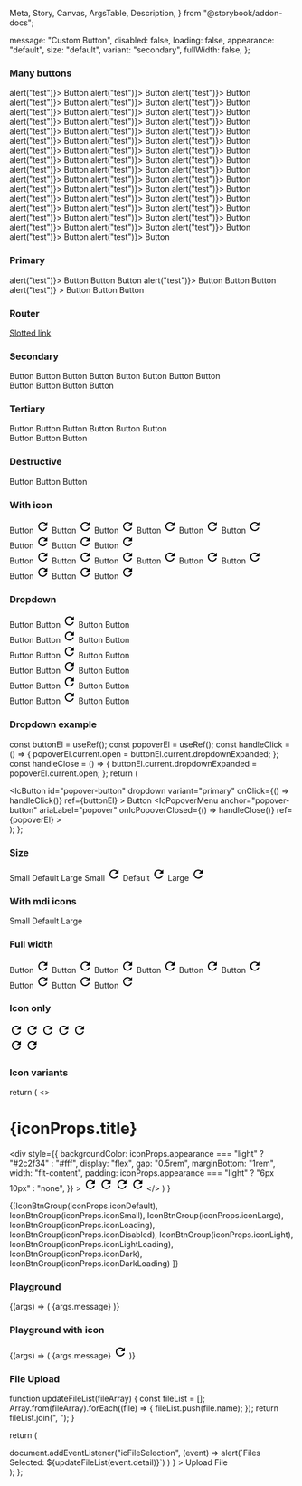  Meta,
  Story,
  Canvas,
  ArgsTable,
  Description,
} from "@storybook/addon-docs";

<Meta title="Button" component={IcButton} />

<Description markdown={readme} />

  message: "Custom Button",
  disabled: false,
  loading: false,
  appearance: "default",
  size: "default",
  variant: "secondary",
  fullWidth: false,
};

### Many buttons

<Canvas>
  <Story name="Many buttons">
    <IcButton variant="primary" id="mybuttonid" onClick={() => alert("test")}>
      Button
    </IcButton>
    <IcButton variant="primary" id="mybuttonid" onClick={() => alert("test")}>
      Button
    </IcButton>
    <IcButton variant="primary" id="mybuttonid" onClick={() => alert("test")}>
      Button
    </IcButton>
    <IcButton variant="primary" id="mybuttonid" onClick={() => alert("test")}>
      Button
    </IcButton>
    <IcButton variant="primary" id="mybuttonid" onClick={() => alert("test")}>
      Button
    </IcButton>
    <IcButton variant="primary" id="mybuttonid" onClick={() => alert("test")}>
      Button
    </IcButton>
    <IcButton variant="primary" id="mybuttonid" onClick={() => alert("test")}>
      Button
    </IcButton>
    <IcButton variant="primary" id="mybuttonid" onClick={() => alert("test")}>
      Button
    </IcButton>
    <IcButton variant="primary" id="mybuttonid" onClick={() => alert("test")}>
      Button
    </IcButton>
    <IcButton variant="primary" id="mybuttonid" onClick={() => alert("test")}>
      Button
    </IcButton>
    <IcButton variant="primary" id="mybuttonid" onClick={() => alert("test")}>
      Button
    </IcButton>
    <IcButton variant="primary" id="mybuttonid" onClick={() => alert("test")}>
      Button
    </IcButton>
    <IcButton variant="primary" id="mybuttonid" onClick={() => alert("test")}>
      Button
    </IcButton>
    <IcButton variant="primary" id="mybuttonid" onClick={() => alert("test")}>
      Button
    </IcButton>
    <IcButton variant="primary" id="mybuttonid" onClick={() => alert("test")}>
      Button
    </IcButton>
    <IcButton variant="primary" id="mybuttonid" onClick={() => alert("test")}>
      Button
    </IcButton>
    <IcButton variant="primary" id="mybuttonid" onClick={() => alert("test")}>
      Button
    </IcButton>
    <IcButton variant="primary" id="mybuttonid" onClick={() => alert("test")}>
      Button
    </IcButton>
    <IcButton variant="primary" id="mybuttonid" onClick={() => alert("test")}>
      Button
    </IcButton>
    <IcButton variant="primary" id="mybuttonid" onClick={() => alert("test")}>
      Button
    </IcButton>
    <IcButton variant="primary" id="mybuttonid" onClick={() => alert("test")}>
      Button
    </IcButton>
    <IcButton variant="primary" id="mybuttonid" onClick={() => alert("test")}>
      Button
    </IcButton>
    <IcButton variant="primary" id="mybuttonid" onClick={() => alert("test")}>
      Button
    </IcButton>
    <IcButton variant="primary" id="mybuttonid" onClick={() => alert("test")}>
      Button
    </IcButton>
    <IcButton variant="primary" id="mybuttonid" onClick={() => alert("test")}>
      Button
    </IcButton>
    <IcButton variant="primary" id="mybuttonid" onClick={() => alert("test")}>
      Button
    </IcButton>
    <IcButton variant="primary" id="mybuttonid" onClick={() => alert("test")}>
      Button
    </IcButton>
    <IcButton variant="primary" id="mybuttonid" onClick={() => alert("test")}>
      Button
    </IcButton>
    <IcButton variant="primary" id="mybuttonid" onClick={() => alert("test")}>
      Button
    </IcButton>
    <IcButton variant="primary" id="mybuttonid" onClick={() => alert("test")}>
      Button
    </IcButton>
    <IcButton variant="primary" id="mybuttonid" onClick={() => alert("test")}>
      Button
    </IcButton>
    <IcButton variant="primary" id="mybuttonid" onClick={() => alert("test")}>
      Button
    </IcButton>
    <IcButton variant="primary" id="mybuttonid" onClick={() => alert("test")}>
      Button
    </IcButton>
    <IcButton variant="primary" id="mybuttonid" onClick={() => alert("test")}>
      Button
    </IcButton>
    <IcButton variant="primary" id="mybuttonid" onClick={() => alert("test")}>
      Button
    </IcButton>
    <IcButton variant="primary" id="mybuttonid" onClick={() => alert("test")}>
      Button
    </IcButton>
    <IcButton variant="primary" id="mybuttonid" onClick={() => alert("test")}>
      Button
    </IcButton>
    <IcButton variant="primary" id="mybuttonid" onClick={() => alert("test")}>
      Button
    </IcButton>
    <IcButton variant="primary" id="mybuttonid" onClick={() => alert("test")}>
      Button
    </IcButton>
    <IcButton variant="primary" id="mybuttonid" onClick={() => alert("test")}>
      Button
    </IcButton>
    <IcButton variant="primary" id="mybuttonid" onClick={() => alert("test")}>
      Button
    </IcButton>
    <IcButton variant="primary" id="mybuttonid" onClick={() => alert("test")}>
      Button
    </IcButton>
    <IcButton variant="primary" id="mybuttonid" onClick={() => alert("test")}>
      Button
    </IcButton>
    <IcButton variant="primary" id="mybuttonid" onClick={() => alert("test")}>
      Button
    </IcButton>
    <IcButton variant="primary" id="mybuttonid" onClick={() => alert("test")}>
      Button
    </IcButton>
    <IcButton variant="primary" id="mybuttonid" onClick={() => alert("test")}>
      Button
    </IcButton>
    <IcButton variant="primary" id="mybuttonid" onClick={() => alert("test")}>
      Button
    </IcButton>
  </Story>
</Canvas> 

### Primary

<Canvas>
  <Story name="Primary">
    <IcButton variant="primary" id="mybuttonid" onClick={() => alert("test")}>
      Button
    </IcButton>
    <IcButton variant="primary" disabled>
      Button
    </IcButton>
    <IcButton variant="primary" loading>
      Button
    </IcButton>
    <IcButton variant="primary" appearance="dark" onClick={() => alert("test")}>
      Button
    </IcButton>
    <IcButton variant="primary" disabled appearance="dark">
      Button
    </IcButton>
    <IcButton variant="primary" loading appearance="dark">
      Button
    </IcButton>
    <div
      style={{
        backgroundColor: "#2c2f34",
        display: "inline-block",
        padding: "6px 10px",
      }}
    >
      <IcButton
        variant="primary"
        appearance="light"
        onClick={() => alert("test")}
      >
        Button
      </IcButton>
      <IcButton variant="primary" disabled appearance="light">
        Button
      </IcButton>
      <IcButton variant="primary" loading appearance="light">
        Button
      </IcButton>
    </div>
  </Story>
</Canvas>

### Router

<Canvas>
  <Story name="Router">
    <IcButton>
      <a slot="router-item" href="/">
        Slotted link
      </a>
    </IcButton>
  </Story>
</Canvas>

### Secondary

<Canvas>
  <Story name="Secondary">
    <IcButton variant="secondary">Button</IcButton>
    <IcButton variant="secondary" disabled>
      Button
    </IcButton>
    <IcButton variant="secondary" loading>
      Button
    </IcButton>
    <IcButton variant="secondary" transparentBackground="false">
      Button
    </IcButton>
    <IcButton variant="secondary" appearance="dark">
      Button
    </IcButton>
    <IcButton variant="secondary" disabled appearance="dark">
      Button
    </IcButton>
    <IcButton variant="secondary" loading appearance="dark">
      Button
    </IcButton>
    <IcButton
      variant="secondary"
      transparentBackground="false"
      appearance="dark"
    >
      Button
    </IcButton>
    <div
      style={{
        backgroundColor: "#2c2f34",
        display: "inline-block",
        padding: "6px 10px",
      }}
    >
      <IcButton variant="secondary" appearance="light">
        Button
      </IcButton>
      <IcButton variant="secondary" disabled appearance="light">
        Button
      </IcButton>
      <IcButton variant="secondary" loading appearance="light">
        Button
      </IcButton>
      <IcButton variant="secondary" transparentBackground="false">
        Button
      </IcButton>
    </div>
  </Story>
</Canvas>

### Tertiary

<Canvas>
  <Story name="Tertiary">
    <IcButton variant="tertiary">Button</IcButton>
    <IcButton variant="tertiary" disabled>
      Button
    </IcButton>
    <IcButton variant="tertiary" loading>
      Button
    </IcButton>
    <IcButton variant="tertiary" appearance="dark">
      Button
    </IcButton>
    <IcButton variant="tertiary" disabled appearance="dark">
      Button
    </IcButton>
    <IcButton variant="tertiary" loading appearance="dark">
      Button
    </IcButton>
    <div
      style={{
        backgroundColor: "#2c2f34",
        display: "inline-block",
        padding: "6px 10px",
      }}
    >
      <IcButton variant="tertiary" appearance="light">
        Button
      </IcButton>
      <IcButton variant="tertiary" disabled appearance="light">
        Button
      </IcButton>
      <IcButton variant="tertiary" loading appearance="light">
        Button
      </IcButton>
    </div>
  </Story>
</Canvas>

### Destructive

<Canvas>
  <Story name="Destructive">
    <IcButton variant="destructive">Button</IcButton>
    <IcButton variant="destructive" disabled>
      Button
    </IcButton>
    <IcButton variant="destructive" loading>
      Button
    </IcButton>
  </Story>
</Canvas>

### With icon

<Canvas>
  <Story name="With icon">
    <div>
      <IcButton variant="primary">
        Button
        <svg
          slot="left-icon"
          xmlns="http://www.w3.org/2000/svg"
          height="24px"
          viewBox="0 0 24 24"
          width="24px"
          fill="#000000"
        >
          <path d="M0 0h24v24H0V0z" fill="none" />
          <path d="M17.65 6.35C16.2 4.9 14.21 4 12 4c-4.42 0-7.99 3.58-7.99 8s3.57 8 7.99 8c3.73 0 6.84-2.55 7.73-6h-2.08c-.82 2.33-3.04 4-5.65 4-3.31 0-6-2.69-6-6s2.69-6 6-6c1.66 0 3.14.69 4.22 1.78L13 11h7V4l-2.35 2.35z" />
        </svg>
      </IcButton>
      <IcButton variant="secondary">
        Button
        <svg
          slot="left-icon"
          xmlns="http://www.w3.org/2000/svg"
          height="24px"
          viewBox="0 0 24 24"
          width="24px"
          fill="#000000"
        >
          <path d="M0 0h24v24H0V0z" fill="none" />
          <path d="M17.65 6.35C16.2 4.9 14.21 4 12 4c-4.42 0-7.99 3.58-7.99 8s3.57 8 7.99 8c3.73 0 6.84-2.55 7.73-6h-2.08c-.82 2.33-3.04 4-5.65 4-3.31 0-6-2.69-6-6s2.69-6 6-6c1.66 0 3.14.69 4.22 1.78L13 11h7V4l-2.35 2.35z" />
        </svg>
      </IcButton>
      <IcButton variant="tertiary">
        Button
        <svg
          slot="left-icon"
          xmlns="http://www.w3.org/2000/svg"
          height="24px"
          viewBox="0 0 24 24"
          width="24px"
          fill="#000000"
        >
          <path d="M0 0h24v24H0V0z" fill="none" />
          <path d="M17.65 6.35C16.2 4.9 14.21 4 12 4c-4.42 0-7.99 3.58-7.99 8s3.57 8 7.99 8c3.73 0 6.84-2.55 7.73-6h-2.08c-.82 2.33-3.04 4-5.65 4-3.31 0-6-2.69-6-6s2.69-6 6-6c1.66 0 3.14.69 4.22 1.78L13 11h7V4l-2.35 2.35z" />
        </svg>
      </IcButton>
      <IcButton appearance="dark">
        Button
        <svg
          slot="left-icon"
          xmlns="http://www.w3.org/2000/svg"
          height="24px"
          viewBox="0 0 24 24"
          width="24px"
          fill="#000000"
        >
          <path d="M0 0h24v24H0V0z" fill="none" />
          <path d="M17.65 6.35C16.2 4.9 14.21 4 12 4c-4.42 0-7.99 3.58-7.99 8s3.57 8 7.99 8c3.73 0 6.84-2.55 7.73-6h-2.08c-.82 2.33-3.04 4-5.65 4-3.31 0-6-2.69-6-6s2.69-6 6-6c1.66 0 3.14.69 4.22 1.78L13 11h7V4l-2.35 2.35z" />
        </svg>
      </IcButton>
      <IcButton variant="destructive">
        Button
        <svg
          slot="left-icon"
          xmlns="http://www.w3.org/2000/svg"
          height="24px"
          viewBox="0 0 24 24"
          width="24px"
          fill="#000000"
        >
          <path d="M0 0h24v24H0V0z" fill="none" />
          <path d="M17.65 6.35C16.2 4.9 14.21 4 12 4c-4.42 0-7.99 3.58-7.99 8s3.57 8 7.99 8c3.73 0 6.84-2.55 7.73-6h-2.08c-.82 2.33-3.04 4-5.65 4-3.31 0-6-2.69-6-6s2.69-6 6-6c1.66 0 3.14.69 4.22 1.78L13 11h7V4l-2.35 2.35z" />
        </svg>
      </IcButton>
      <IcButton variant="destructive" disabled>
        Button
        <svg
          slot="left-icon"
          xmlns="http://www.w3.org/2000/svg"
          height="24px"
          viewBox="0 0 24 24"
          width="24px"
          fill="#000000"
        >
          <path d="M0 0h24v24H0V0z" fill="none" />
          <path d="M17.65 6.35C16.2 4.9 14.21 4 12 4c-4.42 0-7.99 3.58-7.99 8s3.57 8 7.99 8c3.73 0 6.84-2.55 7.73-6h-2.08c-.82 2.33-3.04 4-5.65 4-3.31 0-6-2.69-6-6s2.69-6 6-6c1.66 0 3.14.69 4.22 1.78L13 11h7V4l-2.35 2.35z" />
        </svg>
      </IcButton>
      <div
        style={{
          backgroundColor: "#2c2f34",
          display: "inline-block",
          padding: "6px 10px",
        }}
      >
        <IcButton variant="primary" appearance="light">
          Button
          <svg
            slot="left-icon"
            xmlns="http://www.w3.org/2000/svg"
            height="24px"
            viewBox="0 0 24 24"
            width="24px"
            fill="#000000"
          >
            <path d="M0 0h24v24H0V0z" fill="none" />
            <path d="M17.65 6.35C16.2 4.9 14.21 4 12 4c-4.42 0-7.99 3.58-7.99 8s3.57 8 7.99 8c3.73 0 6.84-2.55 7.73-6h-2.08c-.82 2.33-3.04 4-5.65 4-3.31 0-6-2.69-6-6s2.69-6 6-6c1.66 0 3.14.69 4.22 1.78L13 11h7V4l-2.35 2.35z" />
          </svg>
        </IcButton>
        <IcButton variant="secondary" appearance="light">
          Button
          <svg
            slot="left-icon"
            xmlns="http://www.w3.org/2000/svg"
            height="24px"
            viewBox="0 0 24 24"
            width="24px"
            fill="#000000"
          >
            <path d="M0 0h24v24H0V0z" fill="none" />
            <path d="M17.65 6.35C16.2 4.9 14.21 4 12 4c-4.42 0-7.99 3.58-7.99 8s3.57 8 7.99 8c3.73 0 6.84-2.55 7.73-6h-2.08c-.82 2.33-3.04 4-5.65 4-3.31 0-6-2.69-6-6s2.69-6 6-6c1.66 0 3.14.69 4.22 1.78L13 11h7V4l-2.35 2.35z" />
          </svg>
        </IcButton>
        <IcButton variant="tertiary" appearance="light">
          Button
          <svg
            slot="left-icon"
            xmlns="http://www.w3.org/2000/svg"
            height="24px"
            viewBox="0 0 24 24"
            width="24px"
            fill="#000000"
          >
            <path d="M0 0h24v24H0V0z" fill="none" />
            <path d="M17.65 6.35C16.2 4.9 14.21 4 12 4c-4.42 0-7.99 3.58-7.99 8s3.57 8 7.99 8c3.73 0 6.84-2.55 7.73-6h-2.08c-.82 2.33-3.04 4-5.65 4-3.31 0-6-2.69-6-6s2.69-6 6-6c1.66 0 3.14.69 4.22 1.78L13 11h7V4l-2.35 2.35z" />
          </svg>
        </IcButton>
      </div>
    </div>
    <div>
      <IcButton variant="primary">
        Button
        <svg
          slot="right-icon"
          xmlns="http://www.w3.org/2000/svg"
          height="24px"
          viewBox="0 0 24 24"
          width="24px"
          fill="#000000"
        >
          <path d="M0 0h24v24H0V0z" fill="none" />
          <path d="M17.65 6.35C16.2 4.9 14.21 4 12 4c-4.42 0-7.99 3.58-7.99 8s3.57 8 7.99 8c3.73 0 6.84-2.55 7.73-6h-2.08c-.82 2.33-3.04 4-5.65 4-3.31 0-6-2.69-6-6s2.69-6 6-6c1.66 0 3.14.69 4.22 1.78L13 11h7V4l-2.35 2.35z" />
        </svg>
      </IcButton>
      <IcButton variant="secondary">
        Button
        <svg
          slot="right-icon"
          xmlns="http://www.w3.org/2000/svg"
          height="24px"
          viewBox="0 0 24 24"
          width="24px"
          fill="#000000"
        >
          <path d="M0 0h24v24H0V0z" fill="none" />
          <path d="M17.65 6.35C16.2 4.9 14.21 4 12 4c-4.42 0-7.99 3.58-7.99 8s3.57 8 7.99 8c3.73 0 6.84-2.55 7.73-6h-2.08c-.82 2.33-3.04 4-5.65 4-3.31 0-6-2.69-6-6s2.69-6 6-6c1.66 0 3.14.69 4.22 1.78L13 11h7V4l-2.35 2.35z" />
        </svg>
      </IcButton>
      <IcButton variant="tertiary">
        Button
        <svg
          slot="right-icon"
          xmlns="http://www.w3.org/2000/svg"
          height="24px"
          viewBox="0 0 24 24"
          width="24px"
          fill="#000000"
        >
          <path d="M0 0h24v24H0V0z" fill="none" />
          <path d="M17.65 6.35C16.2 4.9 14.21 4 12 4c-4.42 0-7.99 3.58-7.99 8s3.57 8 7.99 8c3.73 0 6.84-2.55 7.73-6h-2.08c-.82 2.33-3.04 4-5.65 4-3.31 0-6-2.69-6-6s2.69-6 6-6c1.66 0 3.14.69 4.22 1.78L13 11h7V4l-2.35 2.35z" />
        </svg>
      </IcButton>
      <IcButton appearance="dark">
        Button
        <svg
          slot="right-icon"
          xmlns="http://www.w3.org/2000/svg"
          height="24px"
          viewBox="0 0 24 24"
          width="24px"
          fill="#000000"
        >
          <path d="M0 0h24v24H0V0z" fill="none" />
          <path d="M17.65 6.35C16.2 4.9 14.21 4 12 4c-4.42 0-7.99 3.58-7.99 8s3.57 8 7.99 8c3.73 0 6.84-2.55 7.73-6h-2.08c-.82 2.33-3.04 4-5.65 4-3.31 0-6-2.69-6-6s2.69-6 6-6c1.66 0 3.14.69 4.22 1.78L13 11h7V4l-2.35 2.35z" />
        </svg>
      </IcButton>
      <IcButton variant="destructive">
        Button
        <svg
          slot="right-icon"
          xmlns="http://www.w3.org/2000/svg"
          height="24px"
          viewBox="0 0 24 24"
          width="24px"
          fill="#000000"
        >
          <path d="M0 0h24v24H0V0z" fill="none" />
          <path d="M17.65 6.35C16.2 4.9 14.21 4 12 4c-4.42 0-7.99 3.58-7.99 8s3.57 8 7.99 8c3.73 0 6.84-2.55 7.73-6h-2.08c-.82 2.33-3.04 4-5.65 4-3.31 0-6-2.69-6-6s2.69-6 6-6c1.66 0 3.14.69 4.22 1.78L13 11h7V4l-2.35 2.35z" />
        </svg>
      </IcButton>
      <IcButton variant="destructive" disabled>
        Button
        <svg
          slot="right-icon"
          xmlns="http://www.w3.org/2000/svg"
          height="24px"
          viewBox="0 0 24 24"
          width="24px"
          fill="#000000"
        >
          <path d="M0 0h24v24H0V0z" fill="none" />
          <path d="M17.65 6.35C16.2 4.9 14.21 4 12 4c-4.42 0-7.99 3.58-7.99 8s3.57 8 7.99 8c3.73 0 6.84-2.55 7.73-6h-2.08c-.82 2.33-3.04 4-5.65 4-3.31 0-6-2.69-6-6s2.69-6 6-6c1.66 0 3.14.69 4.22 1.78L13 11h7V4l-2.35 2.35z" />
        </svg>
      </IcButton>
      <div
        style={{
          backgroundColor: "#2c2f34",
          display: "inline-block",
          padding: "6px 10px",
        }}
      >
        <IcButton variant="primary" appearance="light">
          Button
          <svg
            slot="right-icon"
            xmlns="http://www.w3.org/2000/svg"
            height="24px"
            viewBox="0 0 24 24"
            width="24px"
            fill="#000000"
          >
            <path d="M0 0h24v24H0V0z" fill="none" />
            <path d="M17.65 6.35C16.2 4.9 14.21 4 12 4c-4.42 0-7.99 3.58-7.99 8s3.57 8 7.99 8c3.73 0 6.84-2.55 7.73-6h-2.08c-.82 2.33-3.04 4-5.65 4-3.31 0-6-2.69-6-6s2.69-6 6-6c1.66 0 3.14.69 4.22 1.78L13 11h7V4l-2.35 2.35z" />
          </svg>
        </IcButton>
        <IcButton variant="secondary" appearance="light">
          Button
          <svg
            slot="right-icon"
            xmlns="http://www.w3.org/2000/svg"
            height="24px"
            viewBox="0 0 24 24"
            width="24px"
            fill="#000000"
          >
            <path d="M0 0h24v24H0V0z" fill="none" />
            <path d="M17.65 6.35C16.2 4.9 14.21 4 12 4c-4.42 0-7.99 3.58-7.99 8s3.57 8 7.99 8c3.73 0 6.84-2.55 7.73-6h-2.08c-.82 2.33-3.04 4-5.65 4-3.31 0-6-2.69-6-6s2.69-6 6-6c1.66 0 3.14.69 4.22 1.78L13 11h7V4l-2.35 2.35z" />
          </svg>
        </IcButton>
        <IcButton variant="tertiary" appearance="light">
          Button
          <svg
            slot="right-icon"
            xmlns="http://www.w3.org/2000/svg"
            height="24px"
            viewBox="0 0 24 24"
            width="24px"
            fill="#000000"
          >
            <path d="M0 0h24v24H0V0z" fill="none" />
            <path d="M17.65 6.35C16.2 4.9 14.21 4 12 4c-4.42 0-7.99 3.58-7.99 8s3.57 8 7.99 8c3.73 0 6.84-2.55 7.73-6h-2.08c-.82 2.33-3.04 4-5.65 4-3.31 0-6-2.69-6-6s2.69-6 6-6c1.66 0 3.14.69 4.22 1.78L13 11h7V4l-2.35 2.35z" />
          </svg>
        </IcButton>
      </div>
    </div>
  </Story>
</Canvas>

### Dropdown

<Canvas>
  <Story name="Dropdown">
    <div>
      <div style={{ padding: "6px" }}>
        <IcButton dropdown="true" variant="primary">
          Button
        </IcButton>
        <IcButton dropdown="true" variant="primary">
          Button
          <svg
            slot="left-icon"
            xmlns="http://www.w3.org/2000/svg"
            height="24px"
            viewBox="0 0 24 24"
            width="24px"
            fill="#000000"
          >
            <path d="M0 0h24v24H0V0z" fill="none" />
            <path d="M17.65 6.35C16.2 4.9 14.21 4 12 4c-4.42 0-7.99 3.58-7.99 8s3.57 8 7.99 8c3.73 0 6.84-2.55 7.73-6h-2.08c-.82 2.33-3.04 4-5.65 4-3.31 0-6-2.69-6-6s2.69-6 6-6c1.66 0 3.14.69 4.22 1.78L13 11h7V4l-2.35 2.35z" />
          </svg>
        </IcButton>
        <IcButton dropdown="true" variant="secondary">
          Button
        </IcButton>
        <IcButton dropdown="true" variant="tertiary">
          Button
        </IcButton>
      </div>
      <div style={{ padding: "6px" }}>
        <IcButton dropdown="true" disabled="true" variant="primary">
          Button
        </IcButton>
        <IcButton dropdown="true" disabled="true" variant="primary">
          Button
          <svg
            slot="left-icon"
            xmlns="http://www.w3.org/2000/svg"
            height="24px"
            viewBox="0 0 24 24"
            width="24px"
            fill="#000000"
          >
            <path d="M0 0h24v24H0V0z" fill="none" />
            <path d="M17.65 6.35C16.2 4.9 14.21 4 12 4c-4.42 0-7.99 3.58-7.99 8s3.57 8 7.99 8c3.73 0 6.84-2.55 7.73-6h-2.08c-.82 2.33-3.04 4-5.65 4-3.31 0-6-2.69-6-6s2.69-6 6-6c1.66 0 3.14.69 4.22 1.78L13 11h7V4l-2.35 2.35z" />
          </svg>
        </IcButton>
        <IcButton dropdown="true" disabled="true" variant="secondary">
          Button
        </IcButton>
        <IcButton dropdown="true" disabled="true" variant="tertiary">
          Button
        </IcButton>
      </div>
      <div style={{ padding: "6px" }}>
        <IcButton dropdown="true" variant="primary" appearance="dark">
          Button
        </IcButton>
        <IcButton dropdown="true" appearance="dark" variant="primary">
          Button
          <svg
            slot="left-icon"
            xmlns="http://www.w3.org/2000/svg"
            height="24px"
            viewBox="0 0 24 24"
            width="24px"
            fill="#000000"
          >
            <path d="M0 0h24v24H0V0z" fill="none" />
            <path d="M17.65 6.35C16.2 4.9 14.21 4 12 4c-4.42 0-7.99 3.58-7.99 8s3.57 8 7.99 8c3.73 0 6.84-2.55 7.73-6h-2.08c-.82 2.33-3.04 4-5.65 4-3.31 0-6-2.69-6-6s2.69-6 6-6c1.66 0 3.14.69 4.22 1.78L13 11h7V4l-2.35 2.35z" />
          </svg>
        </IcButton>
        <IcButton dropdown="true" variant="secondary" appearance="dark">
          Button
        </IcButton>
        <IcButton dropdown="true" variant="tertiary" appearance="dark">
          Button
        </IcButton>
      </div>
      <div
        style={{
          backgroundColor: "#2c2f34",
          padding: "6px 10px",
          width: "fit-content",
        }}
      >
        <IcButton dropdown="true" variant="primary" appearance="light">
          Button
        </IcButton>
        <IcButton dropdown="true" appearance="light" variant="primary">
          Button
          <svg
            slot="left-icon"
            xmlns="http://www.w3.org/2000/svg"
            height="24px"
            viewBox="0 0 24 24"
            width="24px"
            fill="#000000"
          >
            <path d="M0 0h24v24H0V0z" fill="none" />
            <path d="M17.65 6.35C16.2 4.9 14.21 4 12 4c-4.42 0-7.99 3.58-7.99 8s3.57 8 7.99 8c3.73 0 6.84-2.55 7.73-6h-2.08c-.82 2.33-3.04 4-5.65 4-3.31 0-6-2.69-6-6s2.69-6 6-6c1.66 0 3.14.69 4.22 1.78L13 11h7V4l-2.35 2.35z" />
          </svg>
        </IcButton>
        <IcButton dropdown="true" variant="secondary" appearance="light">
          Button
        </IcButton>
        <IcButton
          dropdown="true"
          variant="tertiary"
          appearance="light"
          id="mybuttonid"
          onclick="alert('test')"
        >
          Button
        </IcButton>
      </div>
      <div style={{ padding: "6px" }}>
        <IcButton dropdown="true" variant="primary" size="small">
          Button
        </IcButton>
        <IcButton dropdown="true" size="small" variant="primary">
          Button
          <svg
            slot="left-icon"
            xmlns="http://www.w3.org/2000/svg"
            height="24px"
            viewBox="0 0 24 24"
            width="24px"
            fill="#000000"
          >
            <path d="M0 0h24v24H0V0z" fill="none" />
            <path d="M17.65 6.35C16.2 4.9 14.21 4 12 4c-4.42 0-7.99 3.58-7.99 8s3.57 8 7.99 8c3.73 0 6.84-2.55 7.73-6h-2.08c-.82 2.33-3.04 4-5.65 4-3.31 0-6-2.69-6-6s2.69-6 6-6c1.66 0 3.14.69 4.22 1.78L13 11h7V4l-2.35 2.35z" />
          </svg>
        </IcButton>
        <IcButton dropdown="true" variant="secondary" size="small">
          Button
        </IcButton>
        <IcButton dropdown="true" variant="tertiary" size="small">
          Button
        </IcButton>
      </div>
      <div style={{ padding: "6px" }}>
        <IcButton dropdown="true" variant="primary" size="large">
          Button
        </IcButton>
        <IcButton dropdown="true" size="large" variant="primary">
          Button
          <svg
            slot="left-icon"
            xmlns="http://www.w3.org/2000/svg"
            height="24px"
            viewBox="0 0 24 24"
            width="24px"
            fill="#000000"
          >
            <path d="M0 0h24v24H0V0z" fill="none" />
            <path d="M17.65 6.35C16.2 4.9 14.21 4 12 4c-4.42 0-7.99 3.58-7.99 8s3.57 8 7.99 8c3.73 0 6.84-2.55 7.73-6h-2.08c-.82 2.33-3.04 4-5.65 4-3.31 0-6-2.69-6-6s2.69-6 6-6c1.66 0 3.14.69 4.22 1.78L13 11h7V4l-2.35 2.35z" />
          </svg>
        </IcButton>
        <IcButton dropdown="true" variant="secondary" size="large">
          Button
        </IcButton>
        <IcButton dropdown="true" variant="tertiary" size="large">
          Button
        </IcButton>
      </div>
    </div>
  </Story>
</Canvas>

### Dropdown example

  const buttonEl = useRef();
  const popoverEl = useRef();
  const handleClick = () => {
    popoverEl.current.open = buttonEl.current.dropdownExpanded;
  };
  const handleClose = () => {
    buttonEl.current.dropdownExpanded = popoverEl.current.open;
  };
  return (
    <div>
      <IcButton
        id="popover-button"
        dropdown
        variant="primary"
        onClick={() => handleClick()}
        ref={buttonEl}
      >
        Button
      </IcButton>
      <IcPopoverMenu
        anchor="popover-button"
        ariaLabel="popover"
        onIcPopoverClosed={() => handleClose()}
        ref={popoverEl}
      >
        <IcMenuItem label="Copy code"></IcMenuItem>
        <IcMenuItem label="Paste code"></IcMenuItem>
        <IcMenuItem label="Actions"></IcMenuItem>
      </IcPopoverMenu>
    </div>
  );
};

<Canvas>
  <Story name="Dropdown example">
    <PopoverDropdown />
  </Story>
</Canvas>

### Size

<Canvas>
  <Story name="Size">
    <IcButton variant="primary" size="small">
      Small
    </IcButton>
    <IcButton variant="primary">Default</IcButton>
    <IcButton variant="primary" size="large">
      Large
    </IcButton>
    <IcButton variant="primary" size="small">
      Small
      <svg
        slot="left-icon"
        xmlns="http://www.w3.org/2000/svg"
        height="24px"
        viewBox="0 0 24 24"
        width="24px"
        fill="#000000"
      >
        <path d="M0 0h24v24H0V0z" fill="none" />
        <path d="M17.65 6.35C16.2 4.9 14.21 4 12 4c-4.42 0-7.99 3.58-7.99 8s3.57 8 7.99 8c3.73 0 6.84-2.55 7.73-6h-2.08c-.82 2.33-3.04 4-5.65 4-3.31 0-6-2.69-6-6s2.69-6 6-6c1.66 0 3.14.69 4.22 1.78L13 11h7V4l-2.35 2.35z" />
      </svg>
    </IcButton>
    <IcButton variant="primary">
      Default
      <svg
        slot="left-icon"
        xmlns="http://www.w3.org/2000/svg"
        height="24px"
        viewBox="0 0 24 24"
        width="24px"
        fill="#000000"
      >
        <path d="M0 0h24v24H0V0z" fill="none" />
        <path d="M17.65 6.35C16.2 4.9 14.21 4 12 4c-4.42 0-7.99 3.58-7.99 8s3.57 8 7.99 8c3.73 0 6.84-2.55 7.73-6h-2.08c-.82 2.33-3.04 4-5.65 4-3.31 0-6-2.69-6-6s2.69-6 6-6c1.66 0 3.14.69 4.22 1.78L13 11h7V4l-2.35 2.35z" />
      </svg>
    </IcButton>
    <IcButton variant="primary" size="large">
      Large
      <svg
        slot="left-icon"
        xmlns="http://www.w3.org/2000/svg"
        height="24px"
        viewBox="0 0 24 24"
        width="24px"
        fill="#000000"
      >
        <path d="M0 0h24v24H0V0z" fill="none" />
        <path d="M17.65 6.35C16.2 4.9 14.21 4 12 4c-4.42 0-7.99 3.58-7.99 8s3.57 8 7.99 8c3.73 0 6.84-2.55 7.73-6h-2.08c-.82 2.33-3.04 4-5.65 4-3.31 0-6-2.69-6-6s2.69-6 6-6c1.66 0 3.14.69 4.22 1.78L13 11h7V4l-2.35 2.35z" />
      </svg>
    </IcButton>
  </Story>
</Canvas>

### With mdi icons

<Canvas>
  <Story name="With mdi icons">
    <IcButton variant="primary" size="small">
      Small
      <SlottedSVG slot="left-icon" path={mdiAccountGroup} />
    </IcButton>
    <IcButton variant="primary">
      Default
      <SlottedSVG slot="left-icon" path={mdiAccountGroup} />
    </IcButton>
    <IcButton variant="primary" size="large">
      Large
      <SlottedSVG slot="left-icon" path={mdiAccountGroup} />
    </IcButton>
  </Story>
</Canvas>

### Full width

<Canvas>
  <Story name="Full width">
    <IcButton variant="primary" fullWidth="true">
      Button
      <svg
        slot="left-icon"
        xmlns="http://www.w3.org/2000/svg"
        height="24px"
        viewBox="0 0 24 24"
        width="24px"
        fill="#000000"
      >
        <path d="M0 0h24v24H0V0z" fill="none" />
        <path d="M17.65 6.35C16.2 4.9 14.21 4 12 4c-4.42 0-7.99 3.58-7.99 8s3.57 8 7.99 8c3.73 0 6.84-2.55 7.73-6h-2.08c-.82 2.33-3.04 4-5.65 4-3.31 0-6-2.69-6-6s2.69-6 6-6c1.66 0 3.14.69 4.22 1.78L13 11h7V4l-2.35 2.35z" />
      </svg>
    </IcButton>
    <IcButton variant="secondary" fullWidth="true">
      Button
      <svg
        slot="left-icon"
        xmlns="http://www.w3.org/2000/svg"
        height="24px"
        viewBox="0 0 24 24"
        width="24px"
        fill="#000000"
      >
        <path d="M0 0h24v24H0V0z" fill="none" />
        <path d="M17.65 6.35C16.2 4.9 14.21 4 12 4c-4.42 0-7.99 3.58-7.99 8s3.57 8 7.99 8c3.73 0 6.84-2.55 7.73-6h-2.08c-.82 2.33-3.04 4-5.65 4-3.31 0-6-2.69-6-6s2.69-6 6-6c1.66 0 3.14.69 4.22 1.78L13 11h7V4l-2.35 2.35z" />
      </svg>
    </IcButton>
    <IcButton variant="tertiary" fullWidth="true">
      Button
      <svg
        slot="left-icon"
        xmlns="http://www.w3.org/2000/svg"
        height="24px"
        viewBox="0 0 24 24"
        width="24px"
        fill="#000000"
      >
        <path d="M0 0h24v24H0V0z" fill="none" />
        <path d="M17.65 6.35C16.2 4.9 14.21 4 12 4c-4.42 0-7.99 3.58-7.99 8s3.57 8 7.99 8c3.73 0 6.84-2.55 7.73-6h-2.08c-.82 2.33-3.04 4-5.65 4-3.31 0-6-2.69-6-6s2.69-6 6-6c1.66 0 3.14.69 4.22 1.78L13 11h7V4l-2.35 2.35z" />
      </svg>
    </IcButton>
    <IcButton appearance="dark" fullWidth="true">
      Button
      <svg
        slot="left-icon"
        xmlns="http://www.w3.org/2000/svg"
        height="24px"
        viewBox="0 0 24 24"
        width="24px"
        fill="#000000"
      >
        <path d="M0 0h24v24H0V0z" fill="none" />
        <path d="M17.65 6.35C16.2 4.9 14.21 4 12 4c-4.42 0-7.99 3.58-7.99 8s3.57 8 7.99 8c3.73 0 6.84-2.55 7.73-6h-2.08c-.82 2.33-3.04 4-5.65 4-3.31 0-6-2.69-6-6s2.69-6 6-6c1.66 0 3.14.69 4.22 1.78L13 11h7V4l-2.35 2.35z" />
      </svg>
    </IcButton>
    <IcButton variant="destructive" fullWidth="true">
      Button
      <svg
        slot="left-icon"
        xmlns="http://www.w3.org/2000/svg"
        height="24px"
        viewBox="0 0 24 24"
        width="24px"
        fill="#000000"
      >
        <path d="M0 0h24v24H0V0z" fill="none" />
        <path d="M17.65 6.35C16.2 4.9 14.21 4 12 4c-4.42 0-7.99 3.58-7.99 8s3.57 8 7.99 8c3.73 0 6.84-2.55 7.73-6h-2.08c-.82 2.33-3.04 4-5.65 4-3.31 0-6-2.69-6-6s2.69-6 6-6c1.66 0 3.14.69 4.22 1.78L13 11h7V4l-2.35 2.35z" />
      </svg>
    </IcButton>
    <IcButton variant="destructive" disabled fullWidth="true">
      Button
      <svg
        slot="left-icon"
        xmlns="http://www.w3.org/2000/svg"
        height="24px"
        viewBox="0 0 24 24"
        width="24px"
        fill="#000000"
      >
        <path d="M0 0h24v24H0V0z" fill="none" />
        <path d="M17.65 6.35C16.2 4.9 14.21 4 12 4c-4.42 0-7.99 3.58-7.99 8s3.57 8 7.99 8c3.73 0 6.84-2.55 7.73-6h-2.08c-.82 2.33-3.04 4-5.65 4-3.31 0-6-2.69-6-6s2.69-6 6-6c1.66 0 3.14.69 4.22 1.78L13 11h7V4l-2.35 2.35z" />
      </svg>
    </IcButton>
    <div style={{ backgroundColor: "#2c2f34", padding: "6px 10px" }}>
      <IcButton variant="primary" appearance="light" fullWidth="true">
        Button
        <svg
          slot="left-icon"
          xmlns="http://www.w3.org/2000/svg"
          height="24px"
          viewBox="0 0 24 24"
          width="24px"
          fill="#000000"
        >
          <path d="M0 0h24v24H0V0z" fill="none" />
          <path d="M17.65 6.35C16.2 4.9 14.21 4 12 4c-4.42 0-7.99 3.58-7.99 8s3.57 8 7.99 8c3.73 0 6.84-2.55 7.73-6h-2.08c-.82 2.33-3.04 4-5.65 4-3.31 0-6-2.69-6-6s2.69-6 6-6c1.66 0 3.14.69 4.22 1.78L13 11h7V4l-2.35 2.35z" />
        </svg>
      </IcButton>
      <IcButton variant="secondary" appearance="light" fullWidth="true">
        Button
        <svg
          slot="left-icon"
          xmlns="http://www.w3.org/2000/svg"
          height="24px"
          viewBox="0 0 24 24"
          width="24px"
          fill="#000000"
        >
          <path d="M0 0h24v24H0V0z" fill="none" />
          <path d="M17.65 6.35C16.2 4.9 14.21 4 12 4c-4.42 0-7.99 3.58-7.99 8s3.57 8 7.99 8c3.73 0 6.84-2.55 7.73-6h-2.08c-.82 2.33-3.04 4-5.65 4-3.31 0-6-2.69-6-6s2.69-6 6-6c1.66 0 3.14.69 4.22 1.78L13 11h7V4l-2.35 2.35z" />
        </svg>
      </IcButton>
      <IcButton variant="tertiary" appearance="light" fullWidth="true">
        Button
        <svg
          slot="left-icon"
          xmlns="http://www.w3.org/2000/svg"
          height="24px"
          viewBox="0 0 24 24"
          width="24px"
          fill="#000000"
        >
          <path d="M0 0h24v24H0V0z" fill="none" />
          <path d="M17.65 6.35C16.2 4.9 14.21 4 12 4c-4.42 0-7.99 3.58-7.99 8s3.57 8 7.99 8c3.73 0 6.84-2.55 7.73-6h-2.08c-.82 2.33-3.04 4-5.65 4-3.31 0-6-2.69-6-6s2.69-6 6-6c1.66 0 3.14.69 4.22 1.78L13 11h7V4l-2.35 2.35z" />
        </svg>
      </IcButton>
    </div>
  </Story>
</Canvas>

### Icon only

<Canvas>
  <Story name="Icon only">
    <IcButton variant="icon" size="small" aria-label="refresh">
      <svg
        xmlns="http://www.w3.org/2000/svg"
        height="24px"
        viewBox="0 0 24 24"
        width="24px"
        fill="#000000"
      >
        <path d="M0 0h24v24H0V0z" fill="none" />
        <path d="M17.65 6.35C16.2 4.9 14.21 4 12 4c-4.42 0-7.99 3.58-7.99 8s3.57 8 7.99 8c3.73 0 6.84-2.55 7.73-6h-2.08c-.82 2.33-3.04 4-5.65 4-3.31 0-6-2.69-6-6s2.69-6 6-6c1.66 0 3.14.69 4.22 1.78L13 11h7V4l-2.35 2.35z" />
      </svg>
    </IcButton>
    <IcButton variant="icon" aria-label="refresh">
      <svg
        xmlns="http://www.w3.org/2000/svg"
        height="24px"
        viewBox="0 0 24 24"
        width="24px"
        fill="#000000"
      >
        <path d="M0 0h24v24H0V0z" fill="none" />
        <path d="M17.65 6.35C16.2 4.9 14.21 4 12 4c-4.42 0-7.99 3.58-7.99 8s3.57 8 7.99 8c3.73 0 6.84-2.55 7.73-6h-2.08c-.82 2.33-3.04 4-5.65 4-3.31 0-6-2.69-6-6s2.69-6 6-6c1.66 0 3.14.69 4.22 1.78L13 11h7V4l-2.35 2.35z" />
      </svg>
    </IcButton>
    <IcButton variant="icon" size="large" aria-label="refresh">
      <svg
        xmlns="http://www.w3.org/2000/svg"
        height="24px"
        viewBox="0 0 24 24"
        width="24px"
        fill="#000000"
      >
        <path d="M0 0h24v24H0V0z" fill="none" />
        <path d="M17.65 6.35C16.2 4.9 14.21 4 12 4c-4.42 0-7.99 3.58-7.99 8s3.57 8 7.99 8c3.73 0 6.84-2.55 7.73-6h-2.08c-.82 2.33-3.04 4-5.65 4-3.31 0-6-2.69-6-6s2.69-6 6-6c1.66 0 3.14.69 4.22 1.78L13 11h7V4l-2.35 2.35z" />
      </svg>
    </IcButton>
    <IcButton variant="icon" size="large" aria-label="refresh" disabled>
      <svg
        xmlns="http://www.w3.org/2000/svg"
        height="24px"
        viewBox="0 0 24 24"
        width="24px"
        fill="#000000"
      >
        <path d="M0 0h24v24H0V0z" fill="none" />
        <path d="M17.65 6.35C16.2 4.9 14.21 4 12 4c-4.42 0-7.99 3.58-7.99 8s3.57 8 7.99 8c3.73 0 6.84-2.55 7.73-6h-2.08c-.82 2.33-3.04 4-5.65 4-3.31 0-6-2.69-6-6s2.69-6 6-6c1.66 0 3.14.69 4.22 1.78L13 11h7V4l-2.35 2.35z" />
      </svg>
    </IcButton>
    <IcButton
      variant="icon"
      appearance="dark"
      size="large"
      aria-label="refresh"
    >
      <svg
        xmlns="http://www.w3.org/2000/svg"
        height="24px"
        viewBox="0 0 24 24"
        width="24px"
        fill="#000000"
      >
        <path d="M0 0h24v24H0V0z" fill="none" />
        <path d="M17.65 6.35C16.2 4.9 14.21 4 12 4c-4.42 0-7.99 3.58-7.99 8s3.57 8 7.99 8c3.73 0 6.84-2.55 7.73-6h-2.08c-.82 2.33-3.04 4-5.65 4-3.31 0-6-2.69-6-6s2.69-6 6-6c1.66 0 3.14.69 4.22 1.78L13 11h7V4l-2.35 2.35z" />
      </svg>
    </IcButton>
    <div
      style={{
        backgroundColor: "#2c2f34",
        display: "inline-block",
        padding: "6px 10px",
      }}
    >
      <IcButton
        variant="icon"
        size="large"
        aria-label="refresh"
        appearance="light"
      >
        <svg
          xmlns="http://www.w3.org/2000/svg"
          height="24px"
          viewBox="0 0 24 24"
          width="24px"
          fill="#000000"
        >
          <path d="M0 0h24v24H0V0z" fill="none" />
          <path d="M17.65 6.35C16.2 4.9 14.21 4 12 4c-4.42 0-7.99 3.58-7.99 8s3.57 8 7.99 8c3.73 0 6.84-2.55 7.73-6h-2.08c-.82 2.33-3.04 4-5.65 4-3.31 0-6-2.69-6-6s2.69-6 6-6c1.66 0 3.14.69 4.22 1.78L13 11h7V4l-2.35 2.35z" />
        </svg>
      </IcButton>
      <IcButton
        variant="icon"
        size="large"
        aria-label="refresh"
        appearance="light"
        disabled
      >
        <svg
          xmlns="http://www.w3.org/2000/svg"
          height="24px"
          viewBox="0 0 24 24"
          width="24px"
          fill="#000000"
        >
          <path d="M0 0h24v24H0V0z" fill="none" />
          <path d="M17.65 6.35C16.2 4.9 14.21 4 12 4c-4.42 0-7.99 3.58-7.99 8s3.57 8 7.99 8c3.73 0 6.84-2.55 7.73-6h-2.08c-.82 2.33-3.04 4-5.65 4-3.31 0-6-2.69-6-6s2.69-6 6-6c1.66 0 3.14.69 4.22 1.78L13 11h7V4l-2.35 2.35z" />
        </svg>
      </IcButton>
    </div>
  </Story>
</Canvas>

### Icon variants

  return (
    <>
      <h1>{iconProps.title}</h1>
      <div style={{
          backgroundColor: iconProps.appearance === "light"  ? "#2c2f34" : "#fff",
          display: "flex",
          gap: "0.5rem",
          marginBottom: "1rem",
          width: "fit-content",
          padding: iconProps.appearance === "light"  ? "6px 10px" : "none",
        }} >
        <IcButton variant="icon-primary" size={iconProps.size} appearance={iconProps.appearance} loading={iconProps.loading} disabled={iconProps.disabled} aria-label="refresh" id="testButton" >
          <svg
            xmlns="http://www.w3.org/2000/svg"
            height="24px"
            viewBox="0 0 24 24"
            width="24px"
            fill="#000000"
          >
            <path d="M0 0h24v24H0V0z" fill="none" />
            <path d="M17.65 6.35C16.2 4.9 14.21 4 12 4c-4.42 0-7.99 3.58-7.99 8s3.57 8 7.99 8c3.73 0 6.84-2.55 7.73-6h-2.08c-.82 2.33-3.04 4-5.65 4-3.31 0-6-2.69-6-6s2.69-6 6-6c1.66 0 3.14.69 4.22 1.78L13 11h7V4l-2.35 2.35z" />
          </svg>
        </IcButton>
        <IcButton variant="icon-secondary" size={iconProps.size} appearance={iconProps.appearance} loading={iconProps.loading} disabled={iconProps.disabled} aria-label="refresh" id="testButton" >
          <svg
            xmlns="http://www.w3.org/2000/svg"
            height="24px"
            viewBox="0 0 24 24"
            width="24px"
            fill="#000000"
          >
            <path d="M0 0h24v24H0V0z" fill="none" />
            <path d="M17.65 6.35C16.2 4.9 14.21 4 12 4c-4.42 0-7.99 3.58-7.99 8s3.57 8 7.99 8c3.73 0 6.84-2.55 7.73-6h-2.08c-.82 2.33-3.04 4-5.65 4-3.31 0-6-2.69-6-6s2.69-6 6-6c1.66 0 3.14.69 4.22 1.78L13 11h7V4l-2.35 2.35z" />
          </svg>
        </IcButton>
        <IcButton variant="icon-tertiary" size={iconProps.size} appearance={iconProps.appearance} loading={iconProps.loading} disabled={iconProps.disabled} aria-label="refresh" id="testButton" >
          <svg
            xmlns="http://www.w3.org/2000/svg"
            height="24px"
            viewBox="0 0 24 24"
            width="24px"
            fill="#000000"
          >
            <path d="M0 0h24v24H0V0z" fill="none" />
            <path d="M17.65 6.35C16.2 4.9 14.21 4 12 4c-4.42 0-7.99 3.58-7.99 8s3.57 8 7.99 8c3.73 0 6.84-2.55 7.73-6h-2.08c-.82 2.33-3.04 4-5.65 4-3.31 0-6-2.69-6-6s2.69-6 6-6c1.66 0 3.14.69 4.22 1.78L13 11h7V4l-2.35 2.35z" />
          </svg>
        </IcButton>
        <IcButton variant="icon-destructive" size={iconProps.size} appearance={iconProps.appearance} loading={iconProps.loading} disabled={iconProps.disabled} aria-label="refresh" id="testButton" >
          <svg
            xmlns="http://www.w3.org/2000/svg"
            height="24px"
            viewBox="0 0 24 24"
            width="24px"
            fill="#000000"
          >
            <path d="M0 0h24v24H0V0z" fill="none" />
            <path d="M17.65 6.35C16.2 4.9 14.21 4 12 4c-4.42 0-7.99 3.58-7.99 8s3.57 8 7.99 8c3.73 0 6.84-2.55 7.73-6h-2.08c-.82 2.33-3.04 4-5.65 4-3.31 0-6-2.69-6-6s2.69-6 6-6c1.66 0 3.14.69 4.22 1.78L13 11h7V4l-2.35 2.35z" />
          </svg>
        </IcButton>
      </div>
    </>
  )
}

<Canvas>
  <Story name="Icon variants">
    {[IconBtnGroup(iconProps.iconDefault),
      IconBtnGroup(iconProps.iconSmall),
      IconBtnGroup(iconProps.iconLarge),
      IconBtnGroup(iconProps.iconLoading),
      IconBtnGroup(iconProps.iconDisabled),
      IconBtnGroup(iconProps.iconLight),
      IconBtnGroup(iconProps.iconLightLoading),
      IconBtnGroup(iconProps.iconDark),
      IconBtnGroup(iconProps.iconDarkLoading)
    ]}
  </Story>
</Canvas>

### Playground

<Canvas>
  <Story
    args={defaultArgs}
    argTypes={{
      variant: {
        options: ["primary", "secondary", "tertiary", "destructive"],
        control: { type: "select" },
      },
      size: {
        options: ["default", "large", "small"],
        control: { type: "inline-radio" },
      },
      appearance: {
        options: ["default", "dark", "light"],
        control: { type: "inline-radio" },
      },
      fullWidth: {
        control: { type: "boolean" },
      },
    }}
    name="Playground"
  >
    {(args) => (
      <IcButton
        disabled={args.disabled}
        variant={args.variant}
        size={args.size}
        loading={args.loading}
            appearance={args.appearance}
        fullWidth={args.fullWidth}
      >
        {args.message}
      </IcButton>
    )}
  </Story>
</Canvas>

### Playground with icon

<Canvas>
  <Story
    args={{ ...defaultArgs }}
    argTypes={{
      variant: {
        options: ["primary", "secondary", "tertiary", "destructive"],
        control: { type: "select" },
      },
      size: {
        options: ["default", "large", "small"],
        control: { type: "inline-radio" },
      },
      appearance: {
        options: ["default", "dark", "light"],
        control: { type: "inline-radio" },
      },
      fullWidth: {
        control: { type: "boolean" },
      },
    }}
    name="Playground with icon"
  >
    {(args) => (
      <IcButton
        disabled={args.disabled}
        variant={args.variant}
        size={args.size}
        loading={args.loading}
        appearance={args.appearance}
        fullWidth={args.fullWidth}
      >
        {args.message}
        <svg
          slot="left-icon"
          xmlns="http://www.w3.org/2000/svg"
          height="24px"
          viewBox="0 0 24 24"
          width="24px"
          fill="#000000"
        >
          <path d="M0 0h24v24H0V0z" fill="none" />
          <path d="M17.65 6.35C16.2 4.9 14.21 4 12 4c-4.42 0-7.99 3.58-7.99 8s3.57 8 7.99 8c3.73 0 6.84-2.55 7.73-6h-2.08c-.82 2.33-3.04 4-5.65 4-3.31 0-6-2.69-6-6s2.69-6 6-6c1.66 0 3.14.69 4.22 1.78L13 11h7V4l-2.35 2.35z" />
        </svg>
      </IcButton>
    )}
  </Story>
</Canvas>

### File Upload

  function updateFileList(fileArray) {
    const fileList = [];
    Array.from(fileArray).forEach((file) => {
      fileList.push(file.name);
    });
    return fileList.join(", ");
  }

return (

<div>
  <IcButton
    variant="primary"
    fileUpload="true"
    accept=".doc, text/plain, .json"
    onClick={(event) =>
      document.addEventListener("icFileSelection", (event) =>
        alert(`Files Selected: ${updateFileList(event.detail)}`)
      )
    }
  >
    Upload File
  </IcButton>
</div>
); };

<Canvas>
  <Story name="File Upload">
    <FileUpload />
  </Story>
</Canvas>
